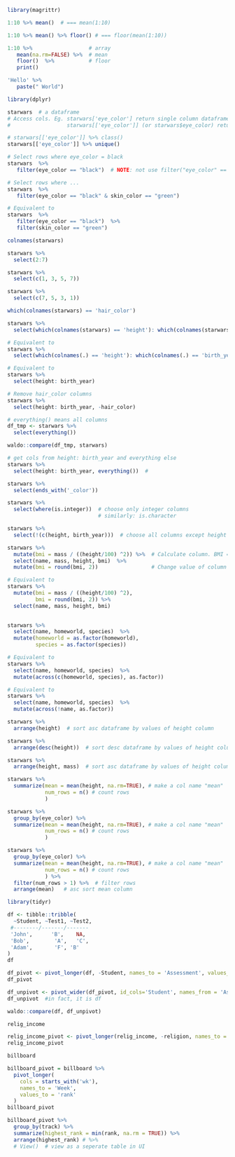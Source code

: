 <!-- List of content
  Pipe operator: %>%
  filter    -> selecting rows
  select    -> selecting cols
  mutate    -> add/change cols
  arrange   -> order rows
  summarize -> make summary
  group_by
  data pivoting: tydyr lib: pivot_longer (it is pivot in some languages) 
                            pivot_wider  (it is un-pivot sin some languages)
  string manipulation
  Web scraping
  Json parsing
-->

<!-- 1. Pipe operator -->
```r
library(magrittr)
```
```r
1:10 %>% mean()  # === mean(1:10)
```
```r
1:10 %>% mean() %>% floor() # === floor(mean(1:10))
```
```r
1:10 %>%                  # array
   mean(na.rm=FALSE) %>%  # mean
   floor()  %>%           # floor
   print()
```
```r
'Hello' %>%
   paste(" World")
```
<!-- 2. filter 
   
-->
```r
library(dplyr)
```
```r
starwars  # a dataframe
# Access cols. Eg. starwars['eye_color'] return single column dataframe
#                  starwars[['eye_color']] (or starwars$eye_color) return a vector 
```
```r
# starwars[['eye_color']] %>% class()
starwars[['eye_color']] %>% unique()
```
```r
# Select rows where eye_color = black
starwars  %>% 
   filter(eye_color == "black")  # NOTE: not use filter("eye_color" == "black") 
```
```r
# Select rows where ...
starwars  %>% 
   filter(eye_color == "black" & skin_color == "green") 

# Equivalent to
starwars  %>% 
   filter(eye_color == "black")  %>% 
   filter(skin_color == "green")
```
<!-- 3. select: selecting cols 
Helper functions: starts_with(), ends_with(), contains(), where()
-->
```r
colnames(starwars)
```
```r
starwars %>%
  select(2:7)

```

```r
starwars %>%
  select(c(1, 3, 5, 7))

starwars %>%
  select(c(7, 5, 3, 1))
```
```r
which(colnames(starwars) == 'hair_color')
```
```r
starwars %>%
  select(which(colnames(starwars) == 'height'): which(colnames(starwars) == 'birth_year'))

# Equivalent to
starwars %>%
  select(which(colnames(.) == 'height'): which(colnames(.) == 'birth_year'))

# Equivalent to
starwars %>%
  select(height: birth_year)

# Remove hair_color columns
starwars %>%
  select(height: birth_year, -hair_color)
```
```r
# everything() means all columns
df_tmp <- starwars %>%
  select(everything())

waldo::compare(df_tmp, starwars)
```
```r
# get cols from height: birth_year and everything else
starwars %>%
  select(height: birth_year, everything())  # 
```
```r
starwars %>%
  select(ends_with('_color')) 
```

```r
starwars %>%
  select(where(is.integer))  # choose only integer columns
                             # similarly: is.character
```
```r
starwars %>%
  select(!(c(height, birth_year)))  # choose all columns except height and birth_year
```
<!-- 4. Mutate: To add/change columns -->
```r
starwars %>%
  mutate(bmi = mass / ((height/100) ^2)) %>%  # Calculate column. BMI = mass/height [kg/m2]
  select(name, mass, height, bmi)  %>% 
  mutate(bmi = round(bmi, 2))                 # Change value of column

# Equivalent to
starwars %>%
  mutate(bmi = mass / ((height/100) ^2),
         bmi = round(bmi, 2)) %>% 
  select(name, mass, height, bmi) 
 
```
```r
starwars %>%
  select(name, homeworld, species)  %>%
  mutate(homeworld = as.factor(homeworld),
         species = as.factor(species))

# Equivalent to
starwars %>%
  select(name, homeworld, species)  %>%
  mutate(across(c(homeworld, species), as.factor))

# Equivalent to
starwars %>%
  select(name, homeworld, species)  %>%
  mutate(across(!name, as.factor))
```
<!-- 5. arrange -->

```r
starwars %>%
  arrange(height)  # sort asc dataframe by values of height column

starwars %>%
  arrange(desc(height))  # sort desc dataframe by values of height column

starwars %>%
  arrange(height, mass)  # sort asc dataframe by values of height column and then mass column
```  
<!-- 6. summarize -->
```r
starwars %>%  
  summarize(mean = mean(height, na.rm=TRUE), # make a col name "mean"
            num_rows = n() # count rows
            )
```
```r
starwars %>%  
  group_by(eye_color) %>%  
  summarize(mean = mean(height, na.rm=TRUE), # make a col name "mean"
            num_rows = n() # count rows
            )
```
```r
starwars %>%  
  group_by(eye_color) %>%  
  summarize(mean = mean(height, na.rm=TRUE), # make a col name "mean"
            num_rows = n() # count rows
            ) %>%  
  filter(num_rows > 1) %>%  # filter rows
  arrange(mean)   # asc sort mean column
```
<!-- 6. Pivot table: (change columns to rows) -->
```r
library(tidyr)

df <- tibble::tribble(
  ~Student, ~Test1, ~Test2,
 #--------/-------/-------
 'John',      'B',    NA,
 'Bob',        'A',   'C',
 'Adam',       'F', 'B'
)
df
```
```r
df_pivot <- pivot_longer(df, -Student, names_to = 'Assessment', values_to = 'Grade')
df_pivot
```
```r
df_unpivot <- pivot_wider(df_pivot, id_cols='Student', names_from = 'Assessment', values_from = 'Grade')
df_unpivot  #in fact, it is df
```
```r
waldo::compare(df, df_unpivot)
```
```r
relig_income
```
```r
relig_income_pivot <- pivot_longer(relig_income, -religion, names_to = 'income', values_to = 'count')
relig_income_pivot
```
```r
billboard
```
```r
billboard_pivot = billboard %>%
  pivot_longer(
    cols = starts_with('wk'),
    names_to = 'Week',
    values_to = 'rank'
  )
billboard_pivot
```
```r
billboard_pivot %>%
  group_by(track) %>%
  summarize(highest_rank = min(rank, na.rm = TRUE)) %>%
  arrange(highest_rank) # %>%
  # View()  # view as a seperate table in UI
```










